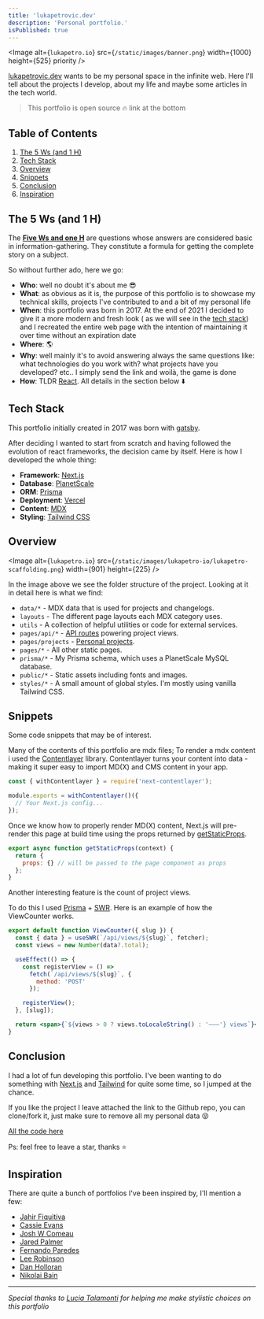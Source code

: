 ```yaml
---
title: 'lukapetrovic.dev'
description: 'Personal portfolio.'
isPublished: true
---
```


<Image
  alt={`lukapetro.io`}
  src={`/static/images/banner.png`}
  width={1000}
  height={525}
  priority
/>

[lukapetrovic.dev](https://www.lukapetrovic.dev/) wants to be my personal space in the infinite web.
Here I'll tell about the projects I develop, about my life and maybe some articles in the tech world.

> This portfolio is open source 🔥 link at the bottom

## Table of Contents

1.  [The 5 Ws (and 1 H)](/projects/lukapetro-io#the-5-ws-and-1-h)
2.  [Tech Stack](/projects/lukapetro-io#tech-stack)
3.  [Overview](/projects/lukapetro-io#overview)
4.  [Snippets](/projects/lukapetro-io#snippets)
5.  [Conclusion](/projects/lukapetro-io#conclusion)
6.  [Inspiration](/projects/lukapetro-io#inspiration)

## The 5 Ws (and 1 H)

The [**Five Ws and one H**](https://www.workfront.com/blog/project-management-101-the-5-ws-and-1-h-that-should-be-asked-of-every-project) are questions whose answers are considered basic in information-gathering.
They constitute a formula for getting the complete story on a subject.

So without further ado, here we go:

- **Who**: well no doubt it's about me 😎
- **What**: as obvious as it is, the purpose of this portfolio is to showcase my technical skills, projects I've contributed to and a bit of my personal life
- **When**: this portfolio was born in 2017. At the end of 2021 I decided to give it a more modern and fresh look ( as we will see in the [tech stack](/projects/lukapetro-io#tech-stack))
  and I recreated the entire web page with the intention of maintaining it over time without an expiration date
- **Where**: 🌎
- **Why**: well mainly it's to avoid answering always the same questions like: what technologies do you work with? what projects have you developed? etc.. I simply send the link and woilà, the game is done
- **How**: TLDR [React](https://reactjs.org/). All details in the section below ⬇️

## Tech Stack

This portfolio initially created in 2017 was born with [gatsby](https://www.gatsbyjs.com/).

After deciding I wanted to start from scratch and having followed the evolution of react frameworks,
the decision came by itself. Here is how I developed the whole thing:

- **Framework**: [Next.js](https://nextjs.org/)
- **Database**: [PlanetScale](https://planetscale.com)
- **ORM**: [Prisma](https://prisma.io/)
- **Deployment**: [Vercel](https://vercel.com)
- **Content**: [MDX](https://github.com/mdx-js/mdx)
- **Styling**: [Tailwind CSS](https://tailwindcss.com/)

## Overview

<Image
  alt={`lukapetro.io`}
  src={`/static/images/lukapetro-io/lukapetro-scaffolding.png`}
  width={901}
  height={225}
/>

In the image above we see the folder structure of the project. Looking at it in detail here is what we find:

- `data/*` - MDX data that is used for projects and changelogs.
- `layouts` - The different page layouts each MDX category uses.
- `utils` - A collection of helpful utilities or code for external services.
- `pages/api/*` - [API routes](https://nextjs.org/docs/api-routes/introduction) powering project views.
- `pages/projects` - [Personal projects](https://www.lukapetrovic.dev/projects).
- `pages/*` - All other static pages.
- `prisma/*` - My Prisma schema, which uses a PlanetScale MySQL database.
- `public/*` - Static assets including fonts and images.
- `styles/*` - A small amount of global styles. I'm mostly using vanilla Tailwind CSS.

## Snippets

Some code snippets that may be of interest.

Many of the contents of this portfolio are mdx files; To render a mdx content i used the [Contentlayer](https://www.npmjs.com/package/contentlayer) library.
Contentlayer turns your content into data - making it super easy to import MD(X) and CMS content in your app.

```jsx
const { withContentlayer } = require('next-contentlayer');

module.exports = withContentlayer()({
  // Your Next.js config...
});
```

Once we know how to properly render MD(X) content, Next.js will pre-render this page at build time using the props returned by
[getStaticProps](https://nextjs.org/docs/basic-features/data-fetching/get-static-props).

```jsx
export async function getStaticProps(context) {
  return {
    props: {} // will be passed to the page component as props
  };
}
```

Another interesting feature is the count of project views.

To do this I used [Prisma](https://www.prisma.io/) + [SWR](https://www.npmjs.com/package/swr).
Here is an example of how the ViewCounter works.

```jsx
export default function ViewCounter({ slug }) {
  const { data } = useSWR(`/api/views/${slug}`, fetcher);
  const views = new Number(data?.total);

  useEffect(() => {
    const registerView = () =>
      fetch(`/api/views/${slug}`, {
        method: 'POST'
      });

    registerView();
  }, [slug]);

  return <span>{`${views > 0 ? views.toLocaleString() : '–––'} views`}</span>;
}
```

## Conclusion

I had a lot of fun developing this portfolio. I've been wanting to do something with [Next.js](https://nextjs.org/) and [Tailwind](https://tailwindcss.com/) for quite some time, so I jumped at the chance.

If you like the project I leave attached the link to the Github repo, you can clone/fork it, just make sure to remove all my personal data 😝

[All the code here](https://github.com/Lukapetro/lukapetro.io)

Ps: feel free to leave a star, thanks ⭐

## Inspiration

There are quite a bunch of portfolios I've been inspired by, I'll mention a few:

- [Jahir Fiquitiva](https://jahir.dev/)
- [Cassie Evans](https://www.cassie.codes/)
- [Josh W Comeau](https://www.joshwcomeau.com/)
- [Jared Palmer](https://jaredpalmer.com/)
- [Fernando Paredes](https://fdp.io/)
- [Lee Robinson](https://leerob.io/)
- [Dan Holloran](https://danholloran.me/)
- [Nikolai Bain](https://www.nikolaibain.com/)

---

_Special thanks to [Lucia Talamonti](https://read.cv/luciatalamonti) for helping me make stylistic choices on this portfolio_
